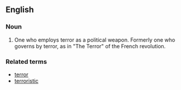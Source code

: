 ==English==
===Noun===
# One who employs terror as a political weapon.  Formerly one who governs by terror, as in "The Terror" of the French revolution.

===Related terms===
*[[terror]]
*[[terroristic]]
